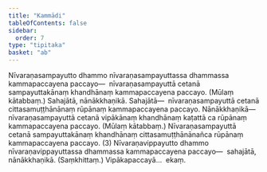 ```yaml
---
title: "Kammādi"
tableOfContents: false
sidebar:
  order: 7
type: "tipitaka"
basket: "ab"
---
```



<DynamicBreadcrumb />

<Division number="77">

<Paragraph number="2051">
Nīvaraṇasampayutto dhammo nīvaraṇasampayuttassa dhammassa kammapaccayena paccayo—  nīvaraṇasampayuttā cetanā sampayuttakānaṃ khandhānaṃ kammapaccayena paccayo. (Mūlaṃ kātabbaṃ.) Sahajātā, nānākkhaṇikā. <Emphasis>Sahajātā</Emphasis>—  nīvaraṇasampayuttā cetanā cittasamuṭṭhānānaṃ rūpānaṃ kammapaccayena paccayo. <Emphasis>Nānākkhaṇikā</Emphasis>—  nīvaraṇasampayuttā cetanā vipākānaṃ khandhānaṃ kaṭattā ca rūpānaṃ kammapaccayena paccayo. (Mūlaṃ kātabbaṃ.) Nīvaraṇasampayuttā cetanā sampayuttakānaṃ khandhānaṃ cittasamuṭṭhānānañca rūpānaṃ kammapaccayena paccayo. (3)
</Paragraph>

<Paragraph number="2052">
Nīvaraṇavippayutto dhammo nīvaraṇavippayuttassa dhammassa kammapaccayena paccayo—  sahajātā, nānākkhaṇikā. (Saṃkhittaṃ.) Vipākapaccayā…  ekaṃ.
</Paragraph>
</Division>